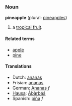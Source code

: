 ===Noun===
'''pineapple''' (plural: [[pineapples]])

# a [[tropical fruit]].

====Related terms====
*[[apple]]
*[[pine]]

====Translations====
*Dutch: [[ananas]]
*Frisian: [[ananas]]
*German: [[Ananas]] ''f''
*[[Hausa]]: [[Àbàrbáá]]
*Spanish: [[piña]] ''f''